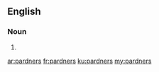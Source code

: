 ==English==

===Noun===
{{head|en}}

# {{plural of|pardner}}

[[ar:pardners]]
[[fr:pardners]]
[[ku:pardners]]
[[my:pardners]]